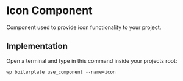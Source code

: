 # Icon Component

Component used to provide icon functionality to your project.

## Implementation

Open a terminal and type in this command inside your projects root:

```shell
wp boilerplate use_component --name=icon
```
